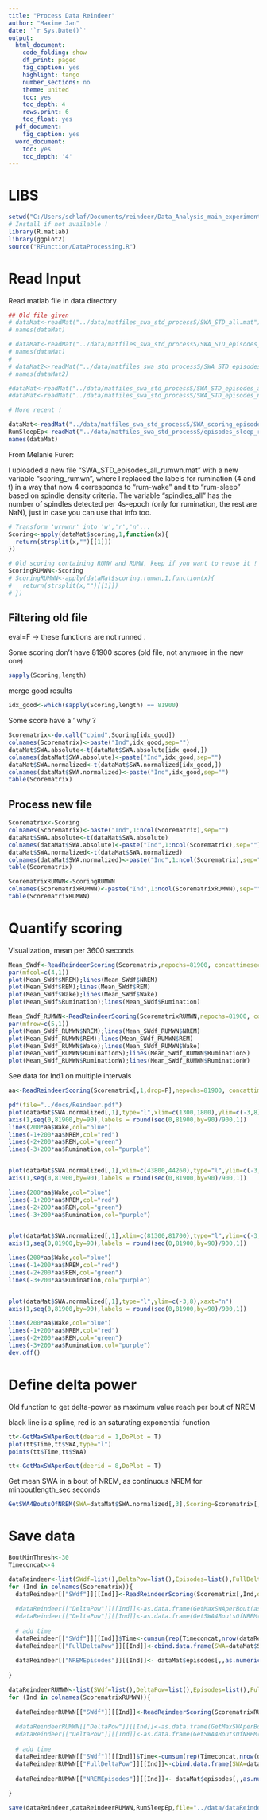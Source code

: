 ```yaml
---
title: "Process Data Reindeer"
author: "Maxime Jan"
date: '`r Sys.Date()`'
output:
  html_document:
    code_folding: show
    df_print: paged
    fig_caption: yes
    highlight: tango
    number_sections: no
    theme: united
    toc: yes
    toc_depth: 4
    rows.print: 6
    toc_float: yes
  pdf_document:
    fig_caption: yes
  word_document:
    toc: yes
    toc_depth: '4'
---
```


# LIBS

```r
setwd("C:/Users/schlaf/Documents/reindeer/Data_Analysis_main_experiment/RDsleepAnalysis/R/Z_processS/analysis")
# Install if not available !
library(R.matlab)
library(ggplot2)
source("RFunction/DataProcessing.R")
```

# Read Input

Read matlab file in data directory

```r
## Old file given
# dataMat<-readMat("../data/matfiles_swa_std_processS/SWA_STD_all.mat")
# names(dataMat)

# dataMat<-readMat("../data/matfiles_swa_std_processS/SWA_STD_episodes_all.mat")
# names(dataMat)
# 
# dataMat2<-readMat("../data/matfiles_swa_std_processS/SWA_STD_episodes_allnew.mat")
# names(dataMat2)

#dataMat<-readMat("../data/matfiles_swa_std_processS/SWA_STD_episodes_all_rumwn.mat")
#dataMat<-readMat("../data/matfiles_swa_std_processS/SWA_STD_episodes_newnormalization.mat")

# More recent !

dataMat<-readMat("../data/matfiles_swa_std_processS/SWA_scoring_episodes_dark.mat")
RumSleepEp<-readMat("../data/matfiles_swa_std_processS/episodes_sleep_rum.mat")
names(dataMat)
```

From Melanie Furer:

I uploaded a new file "SWA_STD_episodes_all_rumwn.mat" with a new variable "scoring_rumwn", where I replaced the labels for rumination (4 and t) in a way that now 4 corresponds to "rum-wake" and t to "rum-sleep" based on spindle density criteria. The variable "spindles_all" has the number of spindles detected per 4s-epoch (only for rumination, the rest are NaN), just in case you can use that info too.


```r
# Transform 'wrnwnr' into 'w','r','n'...
Scoring<-apply(dataMat$scoring,1,function(x){
  return(strsplit(x,"")[[1]])
})

# Old scoring containing RUMW and RUMN, keep if you want to reuse it ! 
ScoringRUMWN<-Scoring
# ScoringRUMWN<-apply(dataMat$scoring.rumwn,1,function(x){
#   return(strsplit(x,"")[[1]])
# })
```

## Filtering old file

eval=F -> these functions are not runned .

Some scoring don't have 81900 scores (old file, not anymore in the new one)

```r
sapply(Scoring,length)
```

merge good results

```r
idx_good<-which(sapply(Scoring,length) == 81900)
```

Some score have a ' why ? 

```r
Scorematrix<-do.call("cbind",Scoring[idx_good])
colnames(Scorematrix)<-paste("Ind",idx_good,sep="")
dataMat$SWA.absolute<-t(dataMat$SWA.absolute[idx_good,])
colnames(dataMat$SWA.absolute)<-paste("Ind",idx_good,sep="")
dataMat$SWA.normalized<-t(dataMat$SWA.normalized[idx_good,])
colnames(dataMat$SWA.normalized)<-paste("Ind",idx_good,sep="")
table(Scorematrix)
```


## Process new file


```r
Scorematrix<-Scoring
colnames(Scorematrix)<-paste("Ind",1:ncol(Scorematrix),sep="")
dataMat$SWA.absolute<-t(dataMat$SWA.absolute)
colnames(dataMat$SWA.absolute)<-paste("Ind",1:ncol(Scorematrix),sep="")
dataMat$SWA.normalized<-t(dataMat$SWA.normalized)
colnames(dataMat$SWA.normalized)<-paste("Ind",1:ncol(Scorematrix),sep="")
table(Scorematrix)
```

```r
ScorematrixRUMWN<-ScoringRUMWN
colnames(ScorematrixRUMWN)<-paste("Ind",1:ncol(ScorematrixRUMWN),sep="")
table(ScorematrixRUMWN)
```

# Quantify scoring

Visualization, mean per 3600 seconds

```r
Mean_SWdf<-ReadReindeerScoring(Scorematrix,nepochs=81900, concattimesec = 3600,concat = "mean")
par(mfcol=c(4,1))
plot(Mean_SWdf$NREM);lines(Mean_SWdf$NREM)
plot(Mean_SWdf$REM);lines(Mean_SWdf$REM)
plot(Mean_SWdf$Wake);lines(Mean_SWdf$Wake)
plot(Mean_SWdf$Rumination);lines(Mean_SWdf$Rumination)

Mean_SWdf_RUMWN<-ReadReindeerScoring(ScorematrixRUMWN,nepochs=81900, concattimesec = 3600,concat = "mean",rumWN = T)
par(mfrow=c(5,1))
plot(Mean_SWdf_RUMWN$NREM);lines(Mean_SWdf_RUMWN$NREM)
plot(Mean_SWdf_RUMWN$REM);lines(Mean_SWdf_RUMWN$REM)
plot(Mean_SWdf_RUMWN$Wake);lines(Mean_SWdf_RUMWN$Wake)
plot(Mean_SWdf_RUMWN$RuminationS);lines(Mean_SWdf_RUMWN$RuminationS)
plot(Mean_SWdf_RUMWN$RuminationW);lines(Mean_SWdf_RUMWN$RuminationW)
```


See data for Ind1 on multiple intervals

```r
aa<-ReadReindeerScoring(Scorematrix[,1,drop=F],nepochs=81900, concattimesec = 4,concat = "mean")

pdf(file="../docs/Reindeer.pdf")
plot(dataMat$SWA.normalized[,1],type="l",xlim=c(1300,1800),ylim=c(-3,8),xaxt="n")
axis(1,seq(0,81900,by=90),labels = round(seq(0,81900,by=90)/900,1))
lines(200*aa$Wake,col="blue")
lines(-1+200*aa$NREM,col="red")
lines(-2+200*aa$REM,col="green")
lines(-3+200*aa$Rumination,col="purple")


plot(dataMat$SWA.normalized[,1],xlim=c(43800,44260),type="l",ylim=c(-3,8),xaxt="n")
axis(1,seq(0,81900,by=90),labels = round(seq(0,81900,by=90)/900,1))

lines(200*aa$Wake,col="blue")
lines(-1+200*aa$NREM,col="red")
lines(-2+200*aa$REM,col="green")
lines(-3+200*aa$Rumination,col="purple")


plot(dataMat$SWA.normalized[,1],xlim=c(81300,81700),type="l",ylim=c(-3,8),xaxt="n")
axis(1,seq(0,81900,by=90),labels = round(seq(0,81900,by=90)/900,1))

lines(200*aa$Wake,col="blue")
lines(-1+200*aa$NREM,col="red")
lines(-2+200*aa$REM,col="green")
lines(-3+200*aa$Rumination,col="purple")


plot(dataMat$SWA.normalized[,1],type="l",ylim=c(-3,8),xaxt="n")
axis(1,seq(0,81900,by=90),labels = round(seq(0,81900,by=90)/900,1))

lines(200*aa$Wake,col="blue")
lines(-1+200*aa$NREM,col="red")
lines(-2+200*aa$REM,col="green")
lines(-3+200*aa$Rumination,col="purple")
dev.off()
```

# Define delta power

Old function to get delta-power as maximum value reach per bout of NREM

black line is a spline, red is an saturating exponential function

```r
tt<-GetMaxSWAperBout(deerid = 1,DoPlot = T)
plot(tt$Time,tt$SWA,type="l")
points(tt$Time,tt$SWA)
```


```r
tt<-GetMaxSWAperBout(deerid = 8,DoPlot = T)
```


Get mean SWA in a bout of NREM, as continuous NREM for minboutlength_sec seconds

```r
GetSWA4BoutsOfNREM(SWA=dataMat$SWA.normalized[,3],Scoring=Scorematrix[,3],minboutlength_sec=360,epochlengthsec = 4)
```


# Save data 

```r
BoutMinThresh<-30
Timeconcat<-4

dataReindeer<-list(SWdf=list(),DeltaPow=list(),Episodes=list(),FullDeltaPow=list())
for (Ind in colnames(Scorematrix)){
  dataReindeer[["SWdf"]][[Ind]]<-ReadReindeerScoring(Scorematrix[,Ind,drop=F],nepochs=81900, concattimesec = Timeconcat,concat = "mean")
  
  #dataReindeer[["DeltaPow"]][[Ind]]<-as.data.frame(GetMaxSWAperBout(as.numeric(gsub("Ind","",Ind,))))
  #dataReindeer[["DeltaPow"]][[Ind]]<-as.data.frame(GetSWA4BoutsOfNREM(SWA=dataMat$SWA.absolute[,Ind],Scoring=Scorematrix[,Ind],minboutlength_sec=BoutMinThresh,epochlengthsec = 4))
  
  # add time
  dataReindeer[["SWdf"]][[Ind]]$Time<-cumsum(rep(Timeconcat,nrow(dataReindeer[["SWdf"]][[Ind]])))/(3600)
  dataReindeer[["FullDeltaPow"]][[Ind]]<-cbind.data.frame(SWA=dataMat$SWA.normalized[,Ind],Time=1:nrow(dataMat$SWA.normalized)*4/3600)
  
  dataReindeer[["NREMEpisodes"]][[Ind]]<- dataMat$episodes[,,as.numeric(gsub("Ind","",Ind,))]$nremdura
  
}

dataReindeerRUMWN<-list(SWdf=list(),DeltaPow=list(),Episodes=list(),FullDeltaPow=list())
for (Ind in colnames(ScorematrixRUMWN)){
  
  dataReindeerRUMWN[["SWdf"]][[Ind]]<-ReadReindeerScoring(ScorematrixRUMWN[,Ind,drop=F],nepochs=81900, concattimesec = Timeconcat,concat = "mean",rumWN = T)
  
  #dataReindeerRUMWN[["DeltaPow"]][[Ind]]<-as.data.frame(GetMaxSWAperBout(as.numeric(gsub("Ind","",Ind,))))
  #dataReindeer[["DeltaPow"]][[Ind]]<-as.data.frame(GetSWA4BoutsOfNREM(SWA=dataMat$SWA.absolute[,Ind],Scoring=Scorematrix[,Ind],minboutlength_sec=BoutMinThresh,epochlengthsec = 4))
  
  # add time
  dataReindeerRUMWN[["SWdf"]][[Ind]]$Time<-cumsum(rep(Timeconcat,nrow(dataReindeerRUMWN[["SWdf"]][[Ind]])))/(3600)
  dataReindeerRUMWN[["FullDeltaPow"]][[Ind]]<-cbind.data.frame(SWA=dataMat$SWA.normalized[,Ind],Time=1:nrow(dataMat$SWA.normalized)*4/3600)
  
  dataReindeerRUMWN[["NREMEpisodes"]][[Ind]]<- dataMat$episodes[,,as.numeric(gsub("Ind","",Ind,))]$nremdura
  
}
```


```r
save(dataReindeer,dataReindeerRUMWN,RumSleepEp,file="../data/dataReindeer_processed_dark.Rdata")
```







